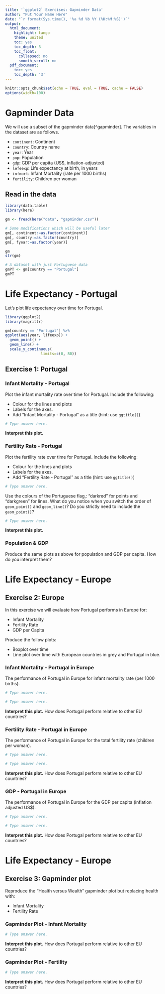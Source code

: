 ```yaml
---
title: '`ggplot2` Exercises: Gapminder Data'
author: "Put Your Name Here"
date: "`r format(Sys.time(), '%a %d %b %Y (%H:%M:%S)')`"
output:
  html_document:
    highlight: tango
    theme: united
    toc: yes
    toc_depth: 3
    toc_float:
      collapsed: no
      smooth_scroll: no
  pdf_document:
    toc: yes
    toc_depth: '3'
---
```


```r
knitr::opts_chunk$set(echo = TRUE, eval = TRUE, cache = FALSE)
options(width=100)
```

# Gapminder Data

We will use a subset of the gapminder data[^gapminder]. The variables in the 
dataset are as follows.

- `continent`: Continent
- `country`: Country name
- `year`: Year
- `pop`: Population
- `gdp`: GDP per capita (US$, inflation-adjusted)
- `lefeexp`: Life expectancy at birth, in years
- `infmort`: Infant Mortality (rate per 1000 births)
- `fertility`: Children per woman

## Read in the data

```r
library(data.table)
library(here)

gm <- fread(here("data", "gapminder.csv"))

# Some modifications which will be useful later
gm[, continent:=as.factor(continent)]
gm[, country:=as.factor(country)]
gm[, fyear:=as.factor(year)]

gm
str(gm)

# A dataset with just Portuguese data
gmPT <- gm[country == "Portugal"]
gmPT
```

# Life Expectancy - Portugal

Let's plot life expectancy over time for Portugal.
```r
library(ggplot2)
library(magrittr)

gm[country == "Portugal"] %>% 
ggplot(aes(year, lifeexp)) +
  geom_point() + 
  geom_line() +
  scale_y_continuous( 
                limits=c(0, 80)) 
```


## Exercise 1: Portugal

### Infant Mortality - Portugal

Plot the infant mortality rate over time for Portugal. Include the following:

+ Colour for the lines and plots 
+ Labels for the axes.
+ Add "Infant Mortality - Portugal" as a title (hint: use `ggtitle()`)

```r
# Type answer here.

```

**Interpret this plot.**

### Fertility Rate - Portugal

Plot the fertility rate over time for Portugal. Include the following:

+ Colour for the lines and plots 
+ Labels for the axes.
+ Add "Fertility Rate - Portugal" as a title (hint: use `ggtitle()`)

```r
# Type answer here.

```

Use the colours of the Portuguese flag,: "darkred" for points and "darkgreen" 
for lines. What do you notice when you switch the order of `geom_point()` and
`geom_line()`? Do you strictly need to include the `geom_point()`?

```r
# Type answer here.

```

**Interpret this plot.**

### Population & GDP

Produce the same plots as above for population and GDP per capita. How do you 
interpret them?



# Life Expectancy - Europe

## Exercise 2: Europe

In this exercise we will evaluate how Portugal performs in Europe for:

- Infant Mortality
- Fertility Rate
- GDP per Capita

Produce the follow plots:

- Boxplot over time
- Line plot over time with European countries in grey and Portugal in blue.

### Infant Mortality - Portugal in Europe

The performance of Portugal in Europe for infant mortality rate (per 1000 births).

```r
# Type answer here.

```

```r
# Type answer here.

```

**Interpret this plot.** How does Portugal perform relative to other EU countries?

### Fertility Rate - Portugal in Europe

The performance of Portugal in Europe for the total fertility rate (children per woman).

```r
# Type answer here.

```

```r
# Type answer here.

```


**Interpret this plot.** How does Portugal perform relative to other EU countries?

### GDP - Portugal in Europe

The performance of Portugal in Europe for the GDP per capita (inflation adjusted US$).

```r
# Type answer here.

```

```r
# Type answer here.

```


**Interpret this plot.** How does Portugal perform relative to other EU countries?

# Life Expectancy - Europe

## Exercise 3: Gapminder plot

Reproduce the "Health versus Wealth" gapminder plot but replacing health with:

- Infant Mortality
- Fertility Rate

### Gapminder Plot - Infant Mortality

```r
# Type answer here.

```

**Interpret this plot.** How does Portugal perform relative to other EU countries?

### Gapminder Plot - Fertility


```r
# Type answer here.

```

**Interpret this plot.** How does Portugal perform relative to other EU countries?

[^gmData]: Source: https://www.gapminder.org/data/
